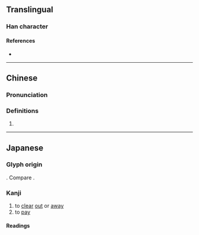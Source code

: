 {{also|拂}}
{{character info}}
==Translingual==

===Han character===
{{Han char|rn=64|rad=手|as=02|sn=5|four=|canj=QI,XXQI|ids=⿰扌厶}}

====References====
* {{Han ref|kx=0417.131|dkj=11784|dj=0764.040|hdz=31828.020|uh=6255|ud=25173}}

----

==Chinese==
{{zh-forms}}

===Pronunciation===
{{zh-pron
|m=fǎn
|cat=
}}

===Definitions===
{{zh-hanzi}}

# {{rfdef|zh}}

----

==Japanese==
{{ja-kanji forms|払|拂}}

===Glyph origin===
{{Han simp|拂|f=弗|t=厶}}. Compare {{m|ja|仏}}.

===Kanji===
{{ja-kanji|rs=手02|kyu=拂}}

# to [[clear]] [[out]] or [[away]]
# to [[pay]]

====Readings====
{{ja-readings
|goon=びち, ほち
|kanon=ひつ, ふつ
|kanyoon=ほつ
|kun=はら-う, はら-い
}}